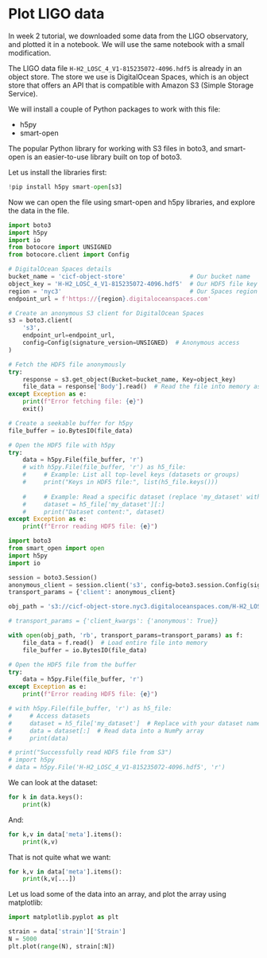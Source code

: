 # Plot LIGO data

In week 2 tutorial, we downloaded some data from the LIGO
observatory, and plotted it in a notebook.  We will use the same
notebook with a small modification.

The LIGO data file `H-H2_LOSC_4_V1-815235072-4096.hdf5` is already in
an object store.  The store we use is DigitalOcean Spaces, which is an
object store that offers an API that is compatible with Amazon S3
(Simple Storage Service).

We will install a couple of Python packages to work with this file:

- h5py
- smart-open

The popular Python library for working with S3 files in boto3, and
smart-open is an easier-to-use library built on top of boto3.

Let us install the libraries first:

```python
!pip install h5py smart-open[s3]
```

Now we can open the file using smart-open and h5py libraries, and
explore the data in the file.

```python
import boto3
import h5py
import io
from botocore import UNSIGNED
from botocore.client import Config

# DigitalOcean Spaces details
bucket_name = 'cicf-object-store'                  # Our bucket name
object_key = 'H-H2_LOSC_4_V1-815235072-4096.hdf5'  # Our HDF5 file key
region = 'nyc3'                                    # Our Spaces region
endpoint_url = f'https://{region}.digitaloceanspaces.com'

# Create an anonymous S3 client for DigitalOcean Spaces
s3 = boto3.client(
    's3',
    endpoint_url=endpoint_url,
    config=Config(signature_version=UNSIGNED)  # Anonymous access
)

# Fetch the HDF5 file anonymously
try:
    response = s3.get_object(Bucket=bucket_name, Key=object_key)
    file_data = response['Body'].read()  # Read the file into memory as bytes
except Exception as e:
    print(f"Error fetching file: {e}")
    exit()

# Create a seekable buffer for h5py
file_buffer = io.BytesIO(file_data)

# Open the HDF5 file with h5py
try:
    data = h5py.File(file_buffer, 'r')
    # with h5py.File(file_buffer, 'r') as h5_file:
    #     # Example: List all top-level keys (datasets or groups)
    #     print("Keys in HDF5 file:", list(h5_file.keys()))
        
    #     # Example: Read a specific dataset (replace 'my_dataset' with actual name)
    #     dataset = h5_file['my_dataset'][:]
    #     print("Dataset content:", dataset)
except Exception as e:
    print(f"Error reading HDF5 file: {e}")
```

```python
import boto3
from smart_open import open
import h5py
import io

session = boto3.Session()
anonymous_client = session.client('s3', config=boto3.session.Config(signature_version=boto3.session.UNSIGNED))
transport_params = {'client': anonymous_client}

obj_path = 's3://cicf-object-store.nyc3.digitaloceanspaces.com/H-H2_LOSC_4_V1-815235072-4096.hdf5'

# transport_params = {'client_kwargs': {'anonymous': True}}

with open(obj_path, 'rb', transport_params=transport_params) as f:
    file_data = f.read()  # Load entire file into memory
    file_buffer = io.BytesIO(file_data)

# Open the HDF5 file from the buffer
try:
    data = h5py.File(file_buffer, 'r')
except Exception as e:
    print(f"Error reading HDF5 file: {e}")

# with h5py.File(file_buffer, 'r') as h5_file:
#     # Access datasets
#     dataset = h5_file['my_dataset']  # Replace with your dataset name
#     data = dataset[:]  # Read data into a NumPy array
#     print(data)

# print("Successfully read HDF5 file from S3")    
# import h5py
# data = h5py.File('H-H2_LOSC_4_V1-815235072-4096.hdf5', 'r')
```

We can look at the dataset:

```python
for k in data.keys():
    print(k)
```

And:

```python
for k,v in data['meta'].items():
    print(k,v)
```

That is not quite what we want:

```python
for k,v in data['meta'].items():
    print(k,v[...])
```

Let us load some of the data into an array, and plot the array using
matplotlib:

```python
import matplotlib.pyplot as plt

strain = data['strain']['Strain']
N = 5000
plt.plot(range(N), strain[:N])
```

